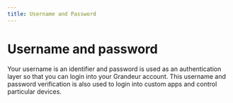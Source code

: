 ```yaml
---
title: Username and Password
---
```


# Username and password 

Your username is an identifier and password is used as an authentication layer so that you can login into your Grandeur account. This username and password verification is also used to login into custom apps and control particular devices.
